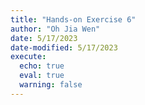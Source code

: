 ```yaml
---
title: "Hands-on Exercise 6"
author: "Oh Jia Wen"
date: 5/17/2023
date-modified: 5/17/2023
execute: 
  echo: true
  eval: true
  warning: false
---
```

